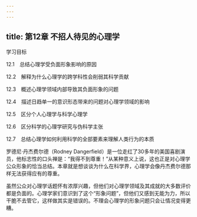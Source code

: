 ```yaml
---
---
---
```

title: 第12章 不招人待见的心理学
---




学习目标

12.1　总结心理学受负面形象影响的原因

12.2　解释为什么心理学的跨学科性会削弱其科学贡献

12.3　概述心理学领域内部导致其负面形象的问题

12.4　描述日趋单一的意识形态带来的问题对心理学领域的影响

12.5　区分个人心理学与科学心理学

12.6　区分科学的心理学研究与伪科学主张

12.7　总结心理学如何利用科学的全部要素来理解人类行为的本质

罗德尼·丹杰费尔德（Rodney Dangerfield）是一位走红了30多年的美国喜剧演员，他标志性的口头禅是：“我得不到尊重！”从某种意义上说，这也正是对心理学公众形象的恰当总结。本章就是想谈谈为什么在科学界，心理学会像丹杰费尔德那样无法获得应有的尊重。

虽然公众对心理学话题怀有浓厚兴趣，但他们对心理学领域及其成就的大多数评价都是负面的。心理学家们意识到了这个“形象问题”，但他们又感到无能为力，所以干脆不去管它，这样做其实是错误的。不理会心理学的形象问题只会让情况变得更糟。
